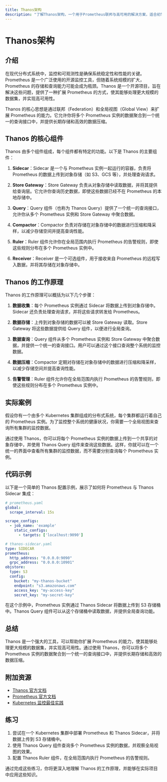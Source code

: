 ```yaml
---
title: Thanos架构
description: "了解Thanos架构，一个用于Prometheus联邦与高可用的解决方案，适合初学者学习如何扩展和优化监控系统。"
---
```


# Thanos架构

## 介绍

在现代分布式系统中，监控和可观测性是确保系统稳定性和性能的关键。Prometheus 是一个广泛使用的开源监控工具，但随着系统规模的扩大，Prometheus 的存储和查询能力可能会成为瓶颈。Thanos 是一个开源项目，旨在解决这些问题，提供了一种扩展 Prometheus 的方式，使其能够处理更大规模的数据集，并实现高可用性。

Thanos 的核心思想是通过联邦（Federation）和全局视图（Global View）来扩展 Prometheus 的能力。它允许你将多个 Prometheus 实例的数据聚合到一个统一的查询接口中，并提供长期存储和高效的数据压缩。

## Thanos 的核心组件

Thanos 由多个组件组成，每个组件都有特定的功能。以下是 Thanos 的主要组件：

1. **Sidecar**：Sidecar 是一个与 Prometheus 实例一起运行的容器，负责将 Prometheus 的数据上传到对象存储（如 S3、GCS 等），并处理查询请求。

2. **Store Gateway**：Store Gateway 负责从对象存储中读取数据，并将其提供给查询层。它允许你查询历史数据，即使这些数据已经不在 Prometheus 的本地存储中。

3. **Query**：Query 组件（也称为 Thanos Query）提供了一个统一的查询接口，允许你从多个 Prometheus 实例和 Store Gateway 中聚合数据。

4. **Compactor**：Compactor 负责对存储在对象存储中的数据进行压缩和降采样，以减少存储空间并提高查询性能。

5. **Ruler**：Ruler 组件允许你在全局范围内执行 Prometheus 的告警规则，即使这些规则分布在多个 Prometheus 实例中。

6. **Receiver**：Receiver 是一个可选组件，用于接收来自 Prometheus 的远程写入数据，并将其存储在对象存储中。

## Thanos 的工作原理

Thanos 的工作原理可以概括为以下几个步骤：

1. **数据收集**：每个 Prometheus 实例通过 Sidecar 将数据上传到对象存储中。Sidecar 还负责处理查询请求，并将这些请求转发给 Prometheus。

2. **数据存储**：上传到对象存储的数据可以被 Store Gateway 读取。Store Gateway 将这些数据提供给 Query 组件，以便进行全局查询。

3. **数据查询**：Query 组件从多个 Prometheus 实例和 Store Gateway 中聚合数据，并提供一个统一的查询接口。用户可以通过这个接口查询整个系统的监控数据。

4. **数据压缩**：Compactor 定期对存储在对象存储中的数据进行压缩和降采样，以减少存储空间并提高查询性能。

5. **告警管理**：Ruler 组件允许你在全局范围内执行 Prometheus 的告警规则，即使这些规则分布在多个 Prometheus 实例中。

## 实际案例

假设你有一个由多个 Kubernetes 集群组成的分布式系统，每个集群都运行着自己的 Prometheus 实例。为了监控整个系统的健康状况，你需要一个全局视图来查询所有集群的监控数据。

通过使用 Thanos，你可以将每个 Prometheus 实例的数据上传到一个共享的对象存储中，并使用 Thanos Query 组件来查询这些数据。这样，你就可以在一个统一的界面中查看所有集群的监控数据，而不需要分别查询每个 Prometheus 实例。

## 代码示例

以下是一个简单的 Thanos 配置示例，展示了如何将 Prometheus 与 Thanos Sidecar 集成：

```yaml
# prometheus.yaml
global:
  scrape_interval: 15s

scrape_configs:
  - job_name: 'example'
    static_configs:
      - targets: ['localhost:9090']

# thanos-sidecar.yaml
type: SIDECAR
prometheus:
  http_address: "0.0.0.0:9090"
  grpc_address: "0.0.0.0:10901"
objstore:
  type: S3
  config:
    bucket: "my-thanos-bucket"
    endpoint: "s3.amazonaws.com"
    access_key: "my-access-key"
    secret_key: "my-secret-key"
```

在这个示例中，Prometheus 实例通过 Thanos Sidecar 将数据上传到 S3 存储桶中。Thanos Query 组件可以从这个存储桶中读取数据，并提供全局查询功能。

## 总结

Thanos 是一个强大的工具，可以帮助你扩展 Prometheus 的能力，使其能够处理更大规模的数据集，并实现高可用性。通过使用 Thanos，你可以将多个 Prometheus 实例的数据聚合到一个统一的查询接口中，并提供长期存储和高效的数据压缩。

## 附加资源

- [Thanos 官方文档](https://thanos.io/)
- [Prometheus 官方文档](https://prometheus.io/docs/)
- [Kubernetes 监控最佳实践](https://kubernetes.io/docs/concepts/cluster-administration/monitoring/)

## 练习

1. 尝试在一个 Kubernetes 集群中部署 Prometheus 和 Thanos Sidecar，并将数据上传到 S3 存储桶中。
2. 使用 Thanos Query 组件查询多个 Prometheus 实例的数据，并观察全局视图的效果。
3. 配置 Thanos Ruler 组件，在全局范围内执行 Prometheus 的告警规则。

通过完成这些练习，你将更深入地理解 Thanos 的工作原理，并能够在实际项目中应用这些知识。
